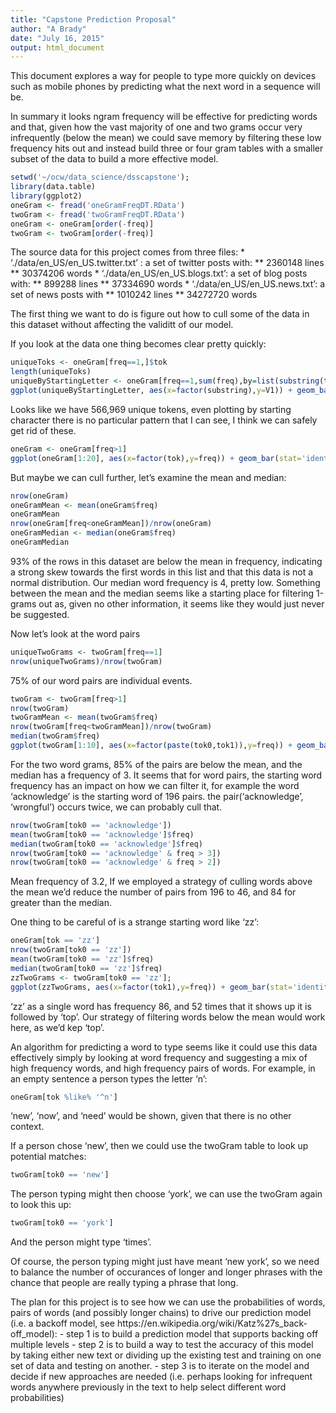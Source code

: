 ```yaml
---
title: "Capstone Prediction Proposal"
author: "A Brady"
date: "July 16, 2015"
output: html_document
---
```


This document explores a way for people to type more quickly on devices such as mobile phones by predicting what the next word in a sequence will be.

In summary it looks ngram frequency will be effective for predicting words and that, given how the vast majority of one and two grams occur very infrequently (below the mean) we could save memory by filtering these low frequency hits out and instead build three or four gram tables with a smaller subset of the data to build a more effective model.


```r
setwd('~/ocw/data_science/dsscapstone');
library(data.table)
library(ggplot2)
oneGram <- fread('oneGramFreqDT.RData')
twoGram <- fread('twoGramFreqDT.RData')
oneGram <- oneGram[order(-freq)]
twoGram <- twoGram[order(-freq)]
```

The source data for this project comes from three files:
* './data/en_US/en_US.twitter.txt' : a set of twitter posts with:
** 2360148 lines
** 30374206 words
* './data/en_US/en_US.blogs.txt': a set of blog posts with:
** 899288 lines
** 37334690 words
* './data/en_US/en_US.news.txt': a set of news posts with
** 1010242 lines
** 34272720 words

The first thing we want to do is figure out how to cull some of the data in this dataset without affecting the validitt of our model.

If you look at the data one thing becomes clear pretty quickly:
```r
uniqueToks <- oneGram[freq==1,]$tok
length(uniqueToks)
uniqueByStartingLetter <- oneGram[freq==1,sum(freq),by=list(substring(tok,1,1))]
ggplot(uniqueByStartingLetter, aes(x=factor(substring),y=V1)) + geom_bar(stat='identity')
```

Looks like we have 566,969 unique tokens, even plotting by starting character there is no particular pattern that I can see, I think we can safely get rid of these.
```r
oneGram <- oneGram[freq>1]
ggplot(oneGram[1:20], aes(x=factor(tok),y=freq)) + geom_bar(stat='identity')
```

But maybe we can cull further, let's examine the mean and median:
```r
nrow(oneGram)
oneGramMean <- mean(oneGram$freq)
oneGramMean
nrow(oneGram[freq<oneGramMean])/nrow(oneGram)
oneGramMedian <- median(oneGram$freq)
oneGramMedian
```

93% of the rows in this dataset are below the mean in frequency, indicating a strong skew towards the first words in this list and that this data is not a normal distribution. Our median word frequency is 4, pretty low. Something between the mean and the median seems like a starting place for filtering 1-grams out as, given no other information, it seems like they would just never be suggested.  

Now let's look at the word pairs
```r
uniqueTwoGrams <- twoGram[freq==1]
nrow(uniqueTwoGrams)/nrow(twoGram)
```

75% of our word pairs are individual events.

```r
twoGram <- twoGram[freq>1]
nrow(twoGram)
twoGramMean <- mean(twoGram$freq)
nrow(twoGram[freq<twoGramMean])/nrow(twoGram)
median(twoGram$freq)
ggplot(twoGram[1:10], aes(x=factor(paste(tok0,tok1)),y=freq)) + geom_bar(stat='identity')
```

For the two word grams, 85% of the pairs are below the mean, and the median has a frequency of 3. It seems that for word pairs, the starting word frequency has an impact on how we can filter it, for example the word 'acknowledge' is the starting word of 196 pairs. the pair('acknowledge', 'wrongful') occurs twice, we can probably cull that.

```r
nrow(twoGram[tok0 == 'acknowledge'])
mean(twoGram[tok0 == 'acknowledge']$freq)
median(twoGram[tok0 == 'acknowledge']$freq)
nrow(twoGram[tok0 == 'acknowledge' & freq > 3])
nrow(twoGram[tok0 == 'acknowledge' & freq > 2])
```

Mean frequency of 3.2, If we employed a strategy of culling words above the mean we'd reduce the number of pairs from 196 to 46, and 84 for greater than the median.

One thing to be careful of is a strange starting word like 'zz':
```r
oneGram[tok == 'zz']
nrow(twoGram[tok0 == 'zz'])
mean(twoGram[tok0 == 'zz']$freq)
median(twoGram[tok0 == 'zz']$freq)
zzTwoGrams <- twoGram[tok0 == 'zz'];
ggplot(zzTwoGrams, aes(x=factor(tok1),y=freq)) + geom_bar(stat='identity')
```

'zz' as a single word has frequency 86, and 52 times that it shows up it is followed by 'top'. Our strategy of filtering words below the mean would work here, as we'd kep 'top'.

An algorithm for predicting a word to type seems like it could use this data effectively simply by looking at word frequency and suggesting a mix of high frequency words, and high frequency pairs of words. For example, in an empty sentence a person types the letter 'n':
```r
oneGram[tok %like% '^n']
```
'new', 'now', and 'need' would be shown, given that there is no other context.

If a person chose 'new', then we could use the twoGram table to look up potential matches:
```r
twoGram[tok0 == 'new']
```

The person typing might then choose 'york', we can use the twoGram again to look this up:
```r
twoGram[tok0 == 'york']
```

And the person might type 'times'.

Of course, the person typing might just have meant 'new york', so we need to balance the number of occurances of longer and longer phrases with the chance that people are really typing a phrase that long. 

The plan for this project is to see how we can use the probabilities of words, pairs of words (and possibly longer chains) to drive our prediction model (i.e. a backoff model, see https://en.wikipedia.org/wiki/Katz%27s_back-off_model):
- step 1 is to build a prediction model that supports backing off multiple levels
- step 2 is to build a way to test the accuracy of this model by taking either new text or dividing up the existing test and training on one set of data and testing on another.
- step 3 is to iterate on the model and decide if new approaches are needed (i.e. perhaps looking for infrequent words anywhere previously in the text to help select different word probabilities)
